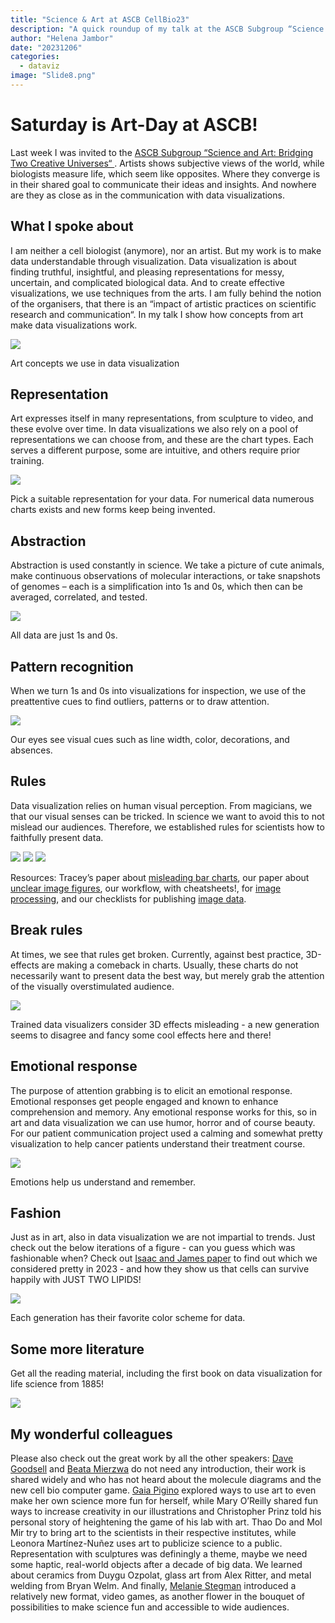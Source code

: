 ```yaml
---
title: "Science & Art at ASCB CellBio23"
description: "A quick roundup of my talk at the ASCB Subgroup “Science and Art: Bridging Two Creative Universes“"
author: "Helena Jambor"
date: "20231206"
categories:
  - dataviz
image: "Slide8.png"
---
```

# Saturday is Art-Day at ASCB! 
Last week I was invited to the <a href="https://www.ascb.org/cellbio2023/program/subgroups/">ASCB Subgroup “Science and Art: Bridging Two Creative Universes“ </a>. Artists shows subjective views of the world, while biologists measure life, which seem like opposites. Where they converge is in their shared goal to communicate their ideas and insights. And nowhere are they as close as in the communication with data visualizations. 

## What I spoke about
I am neither a cell biologist (anymore), nor an artist. But my work is to make data understandable through visualization. Data visualization is about finding truthful, insightful, and pleasing representations for messy, uncertain, and complicated biological data. And to create effective visualizations, we use techniques from the arts. I am fully behind the notion of the organisers, that there is an “impact of artistic practices on scientific research and communication“. In my talk I show how concepts from art make data visualizations work.

::: {#fig-overview}
![](Slide1.png)

Art concepts we use in data visualization
:::

## Representation
Art expresses itself in many representations, from sculpture to video, and these evolve over time. In data visualizations we also rely on a pool of representations we can choose from, and these are the chart types. Each serves a different purpose, some are intuitive, and others require prior training. 

::: {#fig-rep}
![](Slide2.png)

Pick a suitable representation for your data. For numerical data numerous charts exists and new forms keep being invented.
:::

## Abstraction
Abstraction is used constantly in science. We take a picture of cute animals, make continuous observations of molecular interactions, or take snapshots of genomes – each is a simplification into 1s and 0s, which then can be averaged, correlated, and tested. 

::: {#fig-abtr}
![](Slide3.png)

All data are just 1s and 0s.
:::

## Pattern recognition 
When we turn 1s and 0s into visualizations for inspection, we use of the preattentive cues to find outliers, patterns or to draw attention.

::: {#fig-ptterns}
![](Slide4.png)

Our eyes see visual cues such as line width, color, decorations, and absences. 
:::

## Rules
Data visualization relies on human visual perception. From magicians, we that our visual senses can be tricked. In science we want to avoid this to not mislead our audiences. Therefore, we established rules for scientists how to faithfully present data. 

::: {#fig-rules}
![](Slide5.png)
![](Slide6.png)
![](Slide7.png)

Resources: Tracey's paper about
<a href="https://journals.plos.org/plosbiology/article?id=10.1371/journal.pbio.1002128"> misleading bar charts</a>, our paper about <a href="https://journals.plos.org/plosbiology/article?id=10.1371/journal.pbio.3001161">unclear image figures</a>, our workflow, with cheatsheets!, for <a href="https://f1000research.com/articles/9-1373/v2">image processing</a>, and our checklists for publishing <a href="https://www.nature.com/articles/s41592-023-01987-9"> image data</a>.
:::

## Break rules 
At times, we see that rules get broken. Currently, against best practice, 3D-effects are making a comeback in charts. Usually, these charts do not necessarily want to present data the best way, but merely grab the attention of the visually overstimulated audience. 

::: {#fig-breakrules}
![](Slide8.png)

Trained data visualizers consider 3D effects misleading - a new generation seems to disagree and fancy some cool effects here and there! 
:::

## Emotional response
The purpose of attention grabbing is to elicit an emotional response. Emotional responses get people engaged and known to enhance comprehension and memory. Any emotional response works for this, so in art and data visualization we can use humor, horror and of course beauty. For our patient communication project used a calming and somewhat pretty visualization to help cancer patients understand their treatment course. 

::: {#fig-emotion}
![](Slide9.png)

Emotions help us understand and remember.
:::

## Fashion 
Just as in art, also in data visualization we are not impartial to trends. Just check out the below iterations of a figure - can you guess which was fashionable when? Check out <a href="https://www.biorxiv.org/content/10.1101/2023.10.24.563757v3">Isaac and James paper</a> to find out which we considered pretty in 2023 - and how they show us that cells can survive happily with JUST TWO LIPIDS! 

::: {#fig-fashion}
![](Paper_Figure5_231107_variations2.png)

Each generation has their favorite color scheme for data.
:::

## Some more literature 
Get all the reading material, including the first book on data visualization for life science from 1885! 

:::{fig-link}
![](Slide10.png)
:::


## My wonderful colleagues
Please also check out the great work by all the other speakers: <a href="https://ccsb.scripps.edu/goodsell/">Dave Goodsell</a> and <a href="https://beatascienceart.com/about/">Beata Mierzwa</a> do not need any introduction, their work is shared widely and who has not heard about the molecule diagrams and the new cell bio computer game. <a href="https://humantechnopole.it/en/people/gaia-pigino/">Gaia Pigino</a> explored ways to use art to even make her own science more fun for herself, while Mary O'Reilly shared fun ways to increase creativity in our illustrations and Christopher Prinz told his personal story of heightening the game of his lab with art. 
Thao Do and Mol Mir try to bring art to the scientists in their respective institutes, while Leonora Martínez-Nuñez uses art to publicize science to a public. Representation with sculptures was definingly a theme, maybe we need some haptic, real-world objects after a decade of big data. We learned about ceramics from Duygu Ozpolat, glass art from Alex Ritter, and metal welding from Bryan Welm. And finally, <a href="https://new.mica.edu/undergraduate-majors-minors/game-design-major/melanie-stegman/">Melanie Stegman</a> introduced a relatively new format, video games, as another flower in the bouquet of possibilities to make science fun and accessible to wide audiences.

